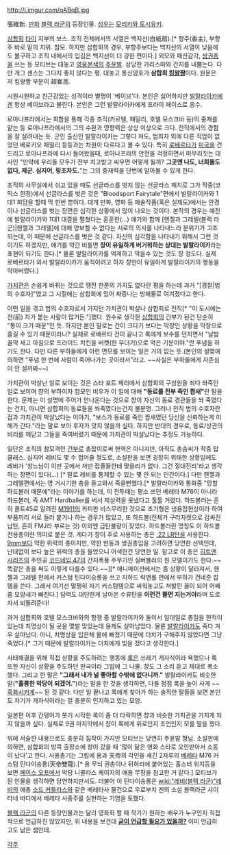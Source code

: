 http://i.imgur.com/qABqB.jpg

張維新. [[만화]] [[블랙 라군]]의 등장인물. [[성우]]는 [[모리카와 토시유키]].

[[삼합회]] [[타이]] 지부의 보스. 조직 전체에서의 서열은 백지선(白紙扇).[* 향주(香主), 부향주 바로 밑의 지위. 참모. 하지만 삼합회의 경우, 부향주보다는 백지선의 서열이 낮음에도 불구하고 조직 내에서의 입김은 백지선이 더 강한 편이다.] 외모와 패션감각, [[쌍권총]]을 쓰는 등 모티브는 대놓고 [[영웅본색]]의 [[주윤발]]. 상당한 카리스마와 간지를 내뿜는다. 다만 개그 센스는 그다지 좋지 않다는 평. 대놓고 통신암호가 '''삼합회 [[킹왕짱]]'''이다. 원문은 저 킹왕짱 부분이 超崔高.

시원시원하고 친근감있는 성격이라 별명이 '베이브'다. 본인은 싫어하지만 [[발랄라이카(블랙 라군)|발랄라이카]]에겐 항상 베이브라고 불린다. 본인은 그런 발랄라이카에게 프라이 페이스로 응수.

로아나프라에서는 회합을 통해 각종 조직(카르텔, 패밀리, 호텔 모스크바 등)의 중재를 맡는 등 로아나프라에서의 그의 수완과 영향력은 상상 이상으로 크다. 전직에서의 경험을 잘 살려내는 듯. 군인 출신인 발랄라이카는 그렇다 쳐도, 범죄자 외에 다른 직업이 없었던 베로키오 패밀리 등등과는 차원이 다르다고 볼 수 있다. 특히 [[로베르타(블랙 라군)|로베르타]]가 [[미국]]을 건드리고 로아나프라에 다시 들어왔을때, 로아나프라의 안전을 걱정하면서 마무리짓는 대사인 "만약에 우리들 모두가 전부 치고받고 싸우면 어떻게 될까? '''그곳엔 나도, 너희들도 없다, 제군. 심지어, 링조차도.'''"는 그의 중재력을 단번에 알아볼 수 있게 한다.

조직의 사무실에서 쉬고 있을 때도 선글라스를 벗지 않는 선글라스 패치로 그가 작중(코믹스 한정)에서 선글라스를 벗은 것은 "Bloodsport Fairytale"편에서 발랄라이카와 1대1 회담을 할때 딱 한번 뿐이다. 대개 만화, 영화 등 예술작품(혹은 실제도)에서는 안경이나 선글라스를 벗는 장면은 심각한 상황에서 많이 나오는 것이다. 본작의 경우는 예전에 발랄라이카와 1대1 대결을 펼쳤다는 훈훈한(…) 얘기와 함께 [헨젤과 그레텔(블랙 라군)|헨젤과 그레텔]에 대해 양보할 수 없다는 서로의 의사를 나타내느라 분위기가 고조되는데, 이 때문에 선글라스를 벗은 것 같다. 자신의 심각함을 나타내기 위해서 그런 것이기도 하겠지만, 얘기를 약간 비틀면 '''챵이 유일하게 버거워하는 상대는 발랄라이카'''라는 표현이 되기도 한다.[* 물론 발랄라이카를 억제하고 막을수 있는 것도 챵 정도다. 실제 로베르타가 와서 발랄라이카가 움직이려고 하자 챵만이 유일하게 발랄라이카의 행동을 막아버렸다.]

[[가치관]]은 손쉽게 바뀌는 것으로 땡전 한푼의 가치도 없다란 평을 하는데 과거 "[경찰|법의 수호자]"였고 그 시절에는 삼합회에 있어 짜증나는 방해물로 여겨졌다고 한다.

어떤 일을 겪고 법의 수호자로서 가지던 가치관이 박살나 삼합회로 전직[* "이 도시에는 전(前) 자가 붙는 사람이 많거든."]했다. 원수로 생각한 [[삼합회]]의 간부가 된건 단순히 "통이 크기 때문"인 듯. 하지만 본인 말로는 간이 크다기 보다는 막장인 상황을 막장으로 즐길 수 있기 때문이라나? 실제로 로베르타 건이 끝나고 록에게 보수를 던지면서 "날밤 꼴딱 새고 아침으로 프라이드 치킨을 버켓(한 무더기)으로 먹은 기분이야."란 푸념을 하기도 한다. 다만 다른 부하들에게 이런 면모를 보이는 일은 거의 없는 듯.(본인의 설명에 의하면 "푸념 한 번에 사람이 죽어나가는 곳이라서"라고. ~~사실은 부하들에게 자존심이 안 설까봐~~)

가치관이 박살난 일로 보이는 것은 스타 포트 페리에서 삼합회의 구성원을 죄다 쏴죽인 일로 보이며 챵의 부하이자 참모인 비우가 이 일에 대해 '''"동료를 전부 죽인 짭새"'''란 말을 한다. 문제는 이 설명에 주어가 안나온다는 것으로 챵이 자신의 동료 경관들을 쏴 죽였다는 건지, 아니면 삼합회의 동료들을 쏴죽였다는건지 불분명. 그러나 전직 법의 수호자란 점과 가치관이 박살났다는 이야기, "보스가 동료를 죽인 짭새였던 당신을 신뢰하는게 이해가 간다."라는 말로 보아 후자가 맞지 않을까 싶다. 하지만 반대의 경우로, 동료/상관의 비리를 깨닫고 그들을 죽여버렸기 때문에 가치관이 박살났다는 추정도 가능하다.

일단은 조직의 참모격인 [[간부]]로 총잡이로써 현역은 아니지만, 아직도 총솜씨가 작중 탑 클래스. 심지어 레비도 몇 수 접어줄 정도로, 소설판을 보면 굉장히 위태한 상황임에도 레비가 '창느님이 이딴 곳에서 저딴 잡졸들한테 맞을리가 없다. 그건 절대진리'라고 생각하는 장면이 있다(...) [* 말로 레비를 통제할 수 있는 몇 안 되는 인간이다.] 다만 헨젤과 그레텔편에서는 영 거시기한 총을 들고와서 죽을뻔했다.[* 발랄라이카와 통화중 "망할 하드볼러 때문에"라는 이야기를 하는데, 이 전투때는 평소 쓰던 베레타 M76이 아니라 하드볼러, 즉 AMT Hardballer를 써서 제실력을 못냈다고 툴툴 거렸다. 하드볼러는 흔히 콜트45로 알려진 [[M1911]]의 카피판 비스무리한 것으로 초기형은 냉용접현상이라 하여 부품끼리 서로 들러 붙거나 하는 경우가 많았고, 또 하드볼(전체가 구리자켓으로 감싸진 납탄, 흔히 FMJ라 부르는 것) 이외엔 급탄불량이 잦았다. 하드볼러란 명칭도 이 하드볼 전용총이란 의미로 붙은 것. 게다가 챵이 주로 사용하는 총은 [[.22 LR]]탄을 사용한다. [[9mm]]보다 약한 위력의 총이지만, 약한 반동과 쌍권총임을 고려하면 당연한 선택인데, 난데없이 보다 높은 위력의 총을 들었으니 어색한건 당연한 일. 참고로 이 총은 [[히트맨 시리즈]]의 주인공 [[코드네임 47]]의 간지폭풍 주무기인 실버볼러의 원 모델이기도 한다.~~똑같은 총을 써도 이렇게 다를수 있다.~~][* 애니메이션에서는 좀 상황이 달라져서, 헨젤과 그레텔 편에서 커스텀 틴다이승롱을 쓰고 지하드 락앤롤 편에서 부하가 건네준 잡템을 쓴다. 그래서 여기선 멀쩡히 자기 커스텀템으로 싸워놓고도 쳐발린 꼴이 되어 어째 좀 모양새가 빠진다.] 담력도 대단한게 날아온 수류탄을 '''이런건 쫄면 지는거야'''라며 도로 차서 되돌려준다!

과거 삼합회와 호텔 모스크바와의 항쟁 중 발랄라이카와 둘이서 일대일로 총질을 한적이 있는데 치명상이 될 곳을 몇발 맞았는데 용케도 살아남았다. 물론 [[발랄라이카(블랙 라군)|발랄라이카]]도 죽다 겨우 살아났다. 아니, 치명상을 입은채 물에 빠졌기 때문에 더치가 구해주지 않았다면 그냥 죽었다.[* 그거 때문에 발랄라이카는 더치에게 빚을 졌다고 생각한다.]

사태해결을 위해 직접 상황을 주도하려는 행동에 [[록(블랙 라군)|록]]은 쓰레기 개자식이라 욕했으나 록 또한 자신이 상황을 주도하던 판국이라 그밥에 그 나물. 챵도 그 소리 듣고 제대로 폭소했다. 그리고 한 말은 '''"그래서 내가 널 좋아할 수밖에 없다니까."''' 발랄라이카도 비슷한 말('''"훌륭한 악당이 되겠어."''')라는 말을 한 것을 생각하면, 다들 점점 록을 높이 사게 ~~[[흑화]]시키게~~ 된 것 같다. 다만 일 끝나고 록에게 찾아가 하는 솔직한 말들을 보면 본인도 자기가 개자식이라는 걸 충분히 인지하고 있는 모양.

일본편 이후 간뎅이가 붓기 시작한 록이 좀 더 타락하면 챵과 비슷한 가치관을 가지게 되지 않을까 싶다. 실제로 9권 마지막에서 챵이 록에게 위로인지 조언인지 모를 말을 했다.

위에 서술한 내용으로도 충분히 짐작이 가지만 모티브는 당연히 주윤발 형님. 소설판에 의하면, 삼합회의 방콕 출장소에 챵이 갔을 때 '많이 닮은 영화 스타로 오인받아서 소동이 났다'고 한다. 사용총기는 그립에 용과 天帝의 각인을 새긴 2자루의 [[베레타]] M76 커스텀 틴다이송롱(天帝雙龍).[* 용 무늬 권총이나 뒤허리에 붙어있는 홀스터 위치등을 보면 [[페이스 오프]]에서 악당 니콜라스 케이지의 애용 무장을 참고한 거 같다.] 모티브가 된 인물을 생각하면 당연하지만서도. 더불어 이 틴다이송롱은 [[wiki:"레비(블랙 라군)"레비]]의 애총 [[소드 커틀라스]]와 같은 베레타사 물건으로 우로부치 겐의 소설 블랙라군 샤이타네 바디에서 베레타 사중주를 실현하는 기염을 토했다.

[[블랙 라군]]의 다른 등장인물과는 달리 영화화 할 때 작가가 원하는 배우가 누구인지 직접적으로 언급하진 않았지만, 위 내용을 보건대 [[더 이상의 자세한 설명은 생략한다|'''굳이 언급할 필요가 있을까?''']] 이미 언급하고도 남은 셈인데.


[[각주]]
